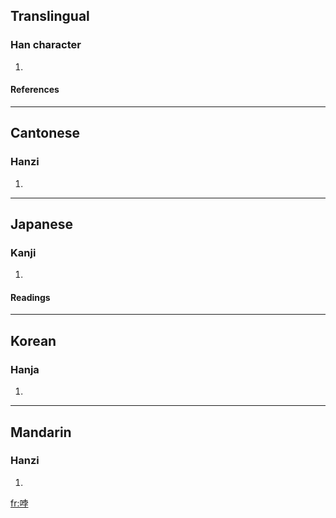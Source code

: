 ==Translingual==
===Han character===
{{Han char|rn=30|rad=口|as=07|sn=10|four=6404<sub>7</sub>|canj=口十月木 (RJBD)}}
# {{defn|Han}}
====References====
{{Han ref|kx=0190.310|dkj=03664|dj=0410.120|hdz=10626.060|uh=54F1|ud=21745|bh=D0FE|bd=53502}}
----
==Cantonese==
===Hanzi===
{{yue-hanzi|jyut=|y=but6}}
# {{defn|Cantonese}}
----
==Japanese==
===Kanji===
{{ja-kanji|grade=|rs=口07}}
# {{defn|Japanese}} 
====Readings====
{{ja-readings|on=[[ほつ]] (hotsu), [[ほち]] (hochi), [[はい]] (hai), [[へ]] (he)|kun=[[こえ]] (koe), [[みだれる]] (midareru)}}
----
==Korean==
===Hanja===
{{ko-hanja|hangeul=발|rv=bal|mr=pal}}
# {{defn|Korean}}
----
==Mandarin==
===Hanzi===
{{cmn-hanzi|pin=[[bō]] (bo1)|wg=po<sup>1</sup>}}
# {{defn|Mandarin}}

[[fr:哱]]